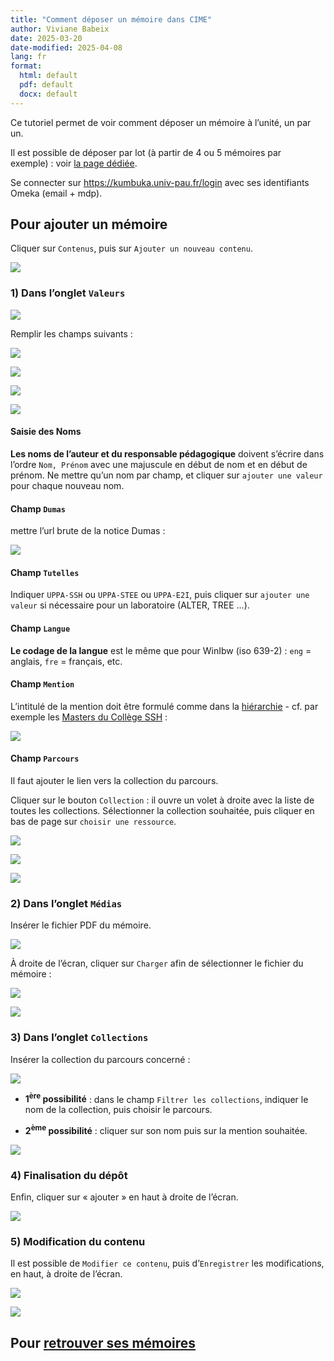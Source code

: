```yaml
---
title: "Comment déposer un mémoire dans CIME"
author: Viviane Babeix
date: 2025-03-20
date-modified: 2025-04-08
lang: fr
format:
  html: default
  pdf: default
  docx: default
---
```


::: {.callout-tip appearance="simple"}
Ce tutoriel permet de voir comment déposer un mémoire à l'unité, un par un.
  
Il est possible de déposer par lot (à partir de 4 ou 5 mémoires par exemple)\ : voir [la page dédiée](pr%C3%A9parerD%C3%A9p%C3%B4tCime.qmd).

Se connecter sur <https://kumbuka.univ-pau.fr/login> avec ses identifiants Omeka (email + mdp).
:::

## Pour ajouter un mémoire

Cliquer sur `Contenus`, puis sur `Ajouter un nouveau contenu`.

![](/img/media/image1.png)

### 1) Dans l'onglet `Valeurs`

![](/img/media/image2.png)

Remplir les champs suivants :

![](/img/media/image3.png){group="valeurs"}

![](/img/media/image4.png){group="valeurs"}

![](/img/media/image5.png){group="valeurs"}

![](/img/media/image6.png){group="valeurs"}

::: {.callout-tip collapse="true"}
#### Saisie des Noms

**Les noms de l'auteur et du responsable pédagogique** doivent s'écrire dans l'ordre `Nom, Prénom` avec une majuscule en début de nom et en début de prénom. Ne mettre qu'un nom par champ, et cliquer sur `ajouter une valeur` pour chaque nouveau nom.
:::

::: {.callout-tip collapse="true"}
#### Champ `Dumas`

mettre l'url brute de la notice Dumas\ :

![](/img/media/image11.png)
:::

::: {.callout-tip collapse="true"}
#### Champ `Tutelles`

Indiquer `UPPA-SSH` ou `UPPA-STEE` ou `UPPA-E2I`, puis cliquer sur `ajouter une valeur` si nécessaire pour un laboratoire (ALTER, TREE ...).
:::

::: {.callout-tip collapse="true"}
#### Champ `Langue`

**Le codage de la langue** est le même que pour WinIbw (iso 639-2)\ : `eng` = anglais, `fre` = français, etc.
:::

::: {.callout-tip collapse="true"}
#### Champ `Mention`

L'intitulé de la mention doit être formulé comme dans la [hiérarchie](https://omeka-s.univ-pau.fr/s/cime/page/welcome) - cf. par exemple les [Masters du Collège SSH](https://omeka-s.univ-pau.fr/s/cime/page/ssh)\ :

![](/img/media/image7.png)
:::

::: {.callout-tip collapse="true"}
#### Champ `Parcours`

Il faut ajouter le lien vers la collection du parcours.

Cliquer sur le bouton `Collection` : il ouvre un volet à droite avec la liste de toutes les collections. Sélectionner la collection souhaitée, puis cliquer en bas de page sur `choisir une ressource`.

![](/img/media/image8.png){group="parcours"}

![](/img/media/image9.png){group="parcours"}

![](/img/media/image10.png){group="parcours"}
:::



### 2)  Dans l'onglet `Médias`

Insérer le fichier PDF du mémoire.

![](/img/media/image12.png)

À droite de l'écran, cliquer sur `Charger` afin de sélectionner le fichier du mémoire\ :

![](/img/media/image13.png)

![](/img/media/image14.png)

### 3)  Dans l'onglet `Collections`

Insérer la collection du parcours concerné\ :

![](/img/media/image15.png)

- **1^ère^ possibilité**\ : dans le champ `Filtrer les collections`, indiquer le nom de la collection, puis choisir le parcours.

- **2^ème^ possibilité**\ : cliquer sur son nom puis sur la mention souhaitée.

![](/img/media/image16.png)

### 4) Finalisation du dépôt

Enfin, cliquer sur « ajouter » en haut à droite de l'écran.

![](/img/media/image17.png)

### 5) Modification du contenu

Il est possible de `Modifier ce contenu`, puis d'`Enregistrer` les modifications, en haut, à droite de l'écran.

![](/img/media/image18.png)

![](/img/media/image19.png)

## Pour [retrouver ses mémoires](/omeka/RetrouverSesM%C3%A9moires.qmd)
